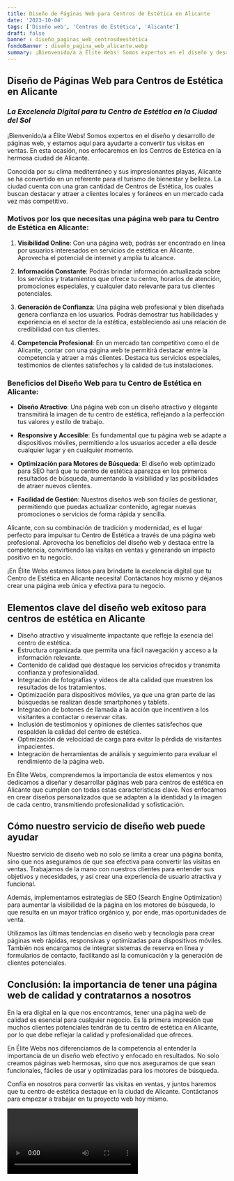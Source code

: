 ```yaml
---
title: Diseño de Páginas Web para Centros de Estética en Alicante
date: '2023-10-04'
tags: ['Diseño web', 'Centros de Estética', 'Alicante']
draft: false
banner : diseño_paginas_web_centrosdeestética
fondoBanner : diseño_pagina_web_alicante.webp
summary: ¡Bienvenido/a a Élite Webs! Somos expertos en el diseño y desarrollo de páginas web, y estamos aquí para ayudarte a convertir tus visitas en ventas. En esta ocasión, nos enfocaremos en los Centros de Estética en la hermosa ciudad de Alicante.
---
```


## **Diseño de Páginas Web para Centros de Estética en Alicante**

### *La Excelencia Digital para tu Centro de Estética en la Ciudad del Sol*

¡Bienvenido/a a Élite Webs! Somos expertos en el diseño y desarrollo de páginas web, y estamos aquí para ayudarte a convertir tus visitas en ventas. En esta ocasión, nos enfocaremos en los Centros de Estética en la hermosa ciudad de Alicante.

Conocida por su clima mediterráneo y sus impresionantes playas, Alicante se ha convertido en un referente para el turismo de bienestar y belleza. La ciudad cuenta con una gran cantidad de Centros de Estética, los cuales buscan destacar y atraer a clientes locales y foráneos en un mercado cada vez más competitivo.

### **Motivos por los que necesitas una página web para tu Centro de Estética en Alicante:**

1. **Visibilidad Online**: Con una página web, podrás ser encontrado en línea por usuarios interesados en servicios de estética en Alicante. Aprovecha el potencial de internet y amplía tu alcance.

2. **Información Constante**: Podrás brindar información actualizada sobre los servicios y tratamientos que ofrece tu centro, horarios de atención, promociones especiales, y cualquier dato relevante para tus clientes potenciales.

3. **Generación de Confianza**: Una página web profesional y bien diseñada genera confianza en los usuarios. Podrás demostrar tus habilidades y experiencia en el sector de la estética, estableciendo así una relación de credibilidad con tus clientes.

4. **Competencia Profesional**: En un mercado tan competitivo como el de Alicante, contar con una página web te permitirá destacar entre la competencia y atraer a más clientes. Destaca tus servicios especiales, testimonios de clientes satisfechos y la calidad de tus instalaciones.

### **Beneficios del Diseño Web para tu Centro de Estética en Alicante:**

- **Diseño Atractivo**: Una página web con un diseño atractivo y elegante transmitirá la imagen de tu centro de estética, reflejando a la perfección tus valores y estilo de trabajo.

- **Responsive y Accesible**: Es fundamental que tu página web se adapte a dispositivos móviles, permitiendo a los usuarios acceder a ella desde cualquier lugar y en cualquier momento.

- **Optimización para Motores de Búsqueda**: El diseño web optimizado para SEO hará que tu centro de estética aparezca en los primeros resultados de búsqueda, aumentando la visibilidad y las posibilidades de atraer nuevos clientes.

- **Facilidad de Gestión**: Nuestros diseños web son fáciles de gestionar, permitiendo que puedas actualizar contenido, agregar nuevas promociones o servicios de forma rápida y sencilla.

Alicante, con su combinación de tradición y modernidad, es el lugar perfecto para impulsar tu Centro de Estética a través de una página web profesional. Aprovecha los beneficios del diseño web y destaca entre la competencia, convirtiendo las visitas en ventas y generando un impacto positivo en tu negocio.

¡En Élite Webs estamos listos para brindarte la excelencia digital que tu Centro de Estética en Alicante necesita! Contáctanos hoy mismo y déjanos crear una página web única y efectiva para tu negocio.

<GifSeo />

<Cta />

## Elementos clave del diseño web exitoso para centros de estética en Alicante

- Diseño atractivo y visualmente impactante que refleje la esencia del centro de estética.
- Estructura organizada que permita una fácil navegación y acceso a la información relevante.
- Contenido de calidad que destaque los servicios ofrecidos y transmita confianza y profesionalidad.
- Integración de fotografías y videos de alta calidad que muestren los resultados de los tratamientos.
- Optimización para dispositivos móviles, ya que una gran parte de las búsquedas se realizan desde smartphones y tablets.
- Integración de botones de llamada a la acción que incentiven a los visitantes a contactar o reservar citas.
- Inclusión de testimonios y opiniones de clientes satisfechos que respalden la calidad del centro de estética.
- Optimización de velocidad de carga para evitar la pérdida de visitantes impacientes.
- Integración de herramientas de análisis y seguimiento para evaluar el rendimiento de la página web.

En Élite Webs, comprendemos la importancia de estos elementos y nos dedicamos a diseñar y desarrollar páginas web para centros de estética en Alicante que cumplan con todas estas características clave. Nos enfocamos en crear diseños personalizados que se adapten a la identidad y la imagen de cada centro, transmitiendo profesionalidad y sofisticación.

## Cómo nuestro servicio de diseño web puede ayudar

Nuestro servicio de diseño web no solo se limita a crear una página bonita, sino que nos aseguramos de que sea efectiva para convertir las visitas en ventas. Trabajamos de la mano con nuestros clientes para entender sus objetivos y necesidades, y así crear una experiencia de usuario atractiva y funcional.

Además, implementamos estrategias de SEO (Search Engine Optimization) para aumentar la visibilidad de la página en los motores de búsqueda, lo que resulta en un mayor tráfico orgánico y, por ende, más oportunidades de venta.

Utilizamos las últimas tendencias en diseño web y tecnología para crear páginas web rápidas, responsivas y optimizadas para dispositivos móviles. También nos encargamos de integrar sistemas de reserva en línea y formularios de contacto, facilitando así la comunicación y la generación de clientes potenciales.

## Conclusión: la importancia de tener una página web de calidad y contratarnos a nosotros

En la era digital en la que nos encontramos, tener una página web de calidad es esencial para cualquier negocio. Es la primera impresión que muchos clientes potenciales tendrán de tu centro de estética en Alicante, por lo que debe reflejar la calidad y profesionalidad que ofreces.

En Élite Webs nos diferenciamos de la competencia al entender la importancia de un diseño web efectivo y enfocado en resultados. No solo creamos páginas web hermosas, sino que nos aseguramos de que sean funcionales, fáciles de usar y optimizadas para los motores de búsqueda.

Confía en nosotros para convertir las visitas en ventas, y juntos haremos que tu centro de estética destaque en la ciudad de Alicante. Contáctanos para empezar a trabajar en tu proyecto web hoy mismo.

<Video />

<CtaBot job='Centros de Estética' city='Alicante'/>

<Gmaps query='Alicante+españa+maps' />